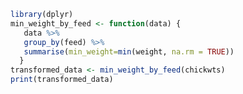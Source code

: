 ```r
library(dplyr)
min_weight_by_feed <- function(data) {
   data %>%
   group_by(feed) %>%
   summarise(min_weight=min(weight, na.rm = TRUE))
  } 
transformed_data <- min_weight_by_feed(chickwts)
print(transformed_data)

```

